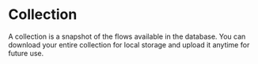 
# Collection

A collection is a snapshot of the flows available in the database. You can download your entire collection for local storage and upload it anytime for future use.

<div style={{ marginBottom: '20px', display: 'flex', justifyContent: 'center' }}>
<ReactPlayer playing controls url='videos/langflow_collection.mp4'
  />
</div>
